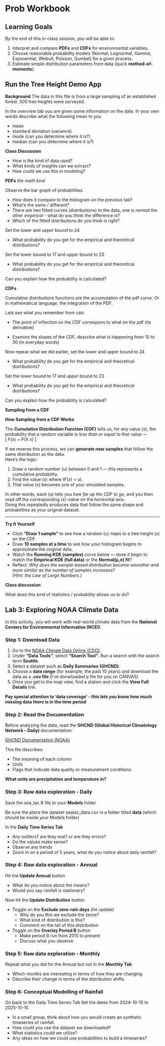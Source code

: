 # Prob Workbook

## Learning Goals
By the end of this in-class session, you will be able to:

1. Interpret and compare **PDFs** and **CDFs** for environmental variables.  
2. Choose reasonable probability models (Normal, Lognormal, Gamma, Exponential, Weibull, Poisson, Gumbel) for a given process.  
3. Estimate simple distribution parameters from data (quick **method-of-moments**).  

## Run the Tree Height Demo App

::: promptbox
**Background**
The data in this file is from a large sampling of an established forest. 500 tree heights were surveyed.

In the overview tab you are given some information on the data.
In your own words describe what the following mean to you

- mean
- standard deviation (variance)
- mode (can you determine where it is?)
- median (can you determine where it is?)

**Class Discussion**

- How is the kind of data used?
- What kinds of insights can we extract?
- How could we use this in modeling?

:::


::: promptbox
**PDFs** *the math kind*

Observe the bar graph of probabilities. 

- How does it compare to the histogram on the previous tab?
- What's the same / different?
- There are two fitted curves (distributions) to the data, one is *normal* the other *empirical* - what do you think the difference is?
- Which of the fitted distributions do you think is right?


Set the lower and upper bound to 24

- What probability do you get for the empirical and theoretical distributions?

Set the lower bound to 17 and upper bound to 23

- What probability do you get for the empirical and theoretical distributions?

Can you explain how the probability is calculated?

::::


::: promptbox
**CDFs**

Cumulative distributions functions are the accumulation of the pdf curve. Or in mathematical language, the integration of the PDF.

Lets see what you remember from calc

- The point of inflection on the CDF correspons to what on the pdf (its derivative)

- Examine the slopes of the CDF, describe what is happening from 10 to 30 (in everyday words)


Now repeat what we did earlier, set the lower and upper bound to 24

- What probability do you get for the empirical and theoretical distributions?

Set the lower bound to 17 and upper bound to 23

- What probability do you get for the empirical and theoretical distributions?

Can you explain how the probability is calculated?


:::

::: promptbox
**Sampling from a CDF**

**How Sampling from a CDF Works**

The **Cumulative Distribution Function (CDF)** tells us, for any value \(x\), the probability that a random variable is *less than or equal* to that value —  
\[
F(x) = P(X \le x)
\]

If we reverse this process, we can **generate new samples** that follow the same distribution as the data.  
Here’s the logic:

1. Draw a random number \(u\) between 0 and 1 — this represents a cumulative probability.  
2. Find the value \(x\) where \(F(x) = u\).  
3. That value \(x\) becomes one of your simulated samples.  

In other words, each \(u\) tells you *how far up the CDF to go*, and you then read off the corresponding \(x\)-value on the horizontal axis.  
Doing this repeatedly produces data that follow the same shape and probabilities as your original dataset.

---

**Try It Yourself**

- Click **“Draw 1 sample”** to see how a random \(u\) maps to a tree height \(x\) on the CDF.  
- Draw **10 samples at a time** to see how your histogram begins to approximate the original data.  
- Watch the **Running KDE (samples)** curve below — does it begin to match the **Empirical KDE (full data)** or the **Normal(μ,σ) fit**?  
- Reflect: *Why does the sample-based distribution become smoother and more similar as the number of samples increases?*  
  *(Hint: the Law of Large Numbers.)*

:::

::: promptbox
**Class discussion**

What does this kind of statistics / probability allows us to do?

:::


## Lab 3: Exploring NOAA Climate Data

In this activity, you will work with real-world climate data from the **National Centers for Environmental Information (NCEI)**.

::: promptbox
### Step 1: Download Data {-}
1. Go to the [NOAA Climate Data Online (CDO)](https://www.ncdc.noaa.gov/cdo-web/).
2. Under **"Data Tools"**, select **"Search Tool"**. Run a search with the search term **Seattle**.
3. Select a dataset such as **Daily Summaries (GHCND)**.
4. Choose a **date range** (for example, the past 10 years) and download the data as a **.csv file** (I've donwloaded a file for you on CANVAS)
5. Once you get to the map view, find a station and click the **View Full Details** link.

**Pay special attention to 'data coverage' - this lets you know how much missing data there is in the time period**

:::

::: promptbox
### Step 2: Read the Documentation {-}
Before analyzing the data, read the **GHCND (Global Historical Climatology Network – Daily)** documentation:

[GHCND Documentation (NOAA)](https://www.ncei.noaa.gov/pub/data/ghcn/daily/readme.txt)

This file describes:

- The meaning of each column 
- Units
- Flags that indicate data quality or measurement conditions

**What units are precipitation and temperature in?**

:::

::: promptbox
### Step 3: Raw data exploration - Daily{-}

Save the sea_tac.R file to your **Models** folder

Be sure the place the dataset seatac_data.csv in a folder titled **data** (which should be inside your Models folder) 

In the **Daily Time Series Tab**

- Any outliers? are they real? or are they errors?
- Do the values make sense?
- Observe any trends
- Zoom in on a period of 5 years, what do you notice about daily rainfall?

:::

::: promptbox
### Step 4: Raw data exploration - Annual {-}

Hit the **Update Annual** button

- What do you notice about the means?
- Would you say rainfall is stationary?

Now hit the **Update Distribution** button

- Toggle on the **Exclude zero-rain days** (hit update)
  - Why do you this we exclude the zeros?
  - What kind of distribution is this?
  - Comment on the tail of this distribution
  
- Toggle on the **Overlay Period B** button
  - Make period B run from 2015 to present
  - Discuss what you observe

:::


::: promptbox
### Step 5: Raw data exploration - Monthly {-}

Repeat what you did for the Annual but not in the **Monthly Tab**

- Which months are interesting in terms of how they are changing
- Describe their change in terms of the distribution shifts

:::

::: promptbox
### Step 6: Conceptual Modelling of Rainfall {-}

Go back to the Daily Time Series Tab
Set the dates from 2024-10-15 to 2025-10-15

- In a small group, think about how you would create an synthetic timeseries of rainfall.
- How could you use the dataset we downloaded?
- What statistics could we utilize?
- Any ideas on how we could use probabilities to build a timeseries?

:::






